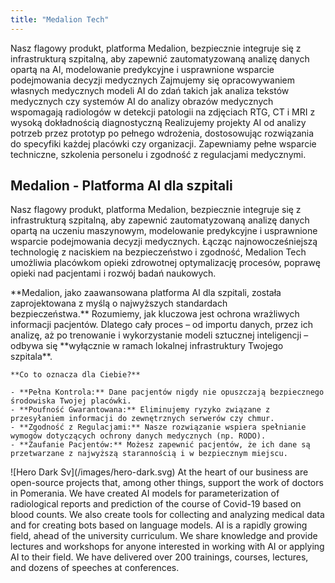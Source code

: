 ```yaml
---
title: "Medalion Tech"
---
```


<CardGroup cols={3}>
  <Card title="Platforma AI dla szpitali" icon="sparkles" cta="Dowiedz się więcej">
    Nasz flagowy produkt, platforma Medalion, bezpiecznie integruje się z infrastrukturą szpitalną, aby zapewnić zautomatyzowaną analizę danych opartą na AI, modelowanie predykcyjne i usprawnione wsparcie podejmowania decyzji medycznych
  </Card>
  <Card title="New Card" icon="sparkles">
    Zajmujemy się opracowywaniem własnych medycznych modeli AI do zdań takich jak analiza tekstów medycznych czy systemów AI do analizy obrazów medycznych wspomagają radiologów w detekcji patologii na zdjęciach RTG, CT i MRI z wysoką dokładnością diagnostyczną
  </Card>
  <Card title="New Card" icon="sparkles">
    Realizujemy projekty AI od analizy potrzeb przez prototyp po pełnego wdrożenia, dostosowując rozwiązania do specyfiki każdej placówki czy organizacji. Zapewniamy pełne wsparcie techniczne, szkolenia personelu i zgodność z regulacjami medycznymi.
  </Card>
</CardGroup>

## Medalion - Platforma AI dla szpitali

Nasz flagowy produkt, platforma Medalion, bezpiecznie integruje się z infrastrukturą szpitalną, aby zapewnić zautomatyzowaną analizę danych opartą na uczeniu maszynowym, modelowanie predykcyjne i usprawnione wsparcie podejmowania decyzji medycznych. Łącząc najnowocześniejszą technologię z naciskiem na bezpieczeństwo i zgodność, Medalion Tech umożliwia placówkom opieki zdrowotnej optymalizację procesów, poprawę opieki nad pacjentami i rozwój badań naukowych.

<AccordionGroup>
  <Accordion title="Lokalna Infrastruktura" icon="sparkles">
    **Medalion, jako zaawansowana platforma AI dla szpitali, została zaprojektowana z myślą o najwyższych standardach bezpieczeństwa.** Rozumiemy, jak kluczowa jest ochrona wrażliwych informacji pacjentów. Dlatego cały proces – od importu danych, przez ich analizę, aż po trenowanie i wykorzystanie modeli sztucznej inteligencji – odbywa się **wyłącznie w ramach lokalnej infrastruktury Twojego szpitala**.

    **Co to oznacza dla Ciebie?**

    - **Pełna Kontrola:** Dane pacjentów nigdy nie opuszczają bezpiecznego środowiska Twojej placówki.
    - **Poufność Gwarantowana:** Eliminujemy ryzyko związane z przesyłaniem informacji do zewnętrznych serwerów czy chmur.
    - **Zgodność z Regulacjami:** Nasze rozwiązanie wspiera spełnianie wymogów dotyczących ochrony danych medycznych (np. RODO).
    - **Zaufanie Pacjentów:** Możesz zapewnić pacjentów, że ich dane są przetwarzane z najwyższą starannością i w bezpiecznym miejscu.
  </Accordion>
  <Accordion title="New Accordion" icon="sparkles">
    ![Hero Dark Sv](/images/hero-dark.svg)
  </Accordion>
</AccordionGroup>

<Card title="Open-source projects" icon="bolt">
  At the heart of our business are open-source projects that, among other things, support the work of doctors in Pomerania. We have created AI models for parameterization of radiological reports and prediction of the course of Covid-19 based on blood counts. We also create tools for collecting and analyzing medical data and for creating bots based on language models.
</Card>

<CardGroup cols="2">
  <Card title="Card" icon="sparkles" img="https://static.wixstatic.com/media/11062b_51f4dd6ceb664ce8968afa1310c333f6~mv2.jpg/v1/fill/w_1240,h_938,al_c,q_85,usm_0.66_1.00_0.01,enc_avif,quality_auto/3D%20Wireframe%20Spiral.jpg">
    
  </Card>
  <Card title="Card" icon="sparkles">
    
  </Card>
</CardGroup>

<Card title="Education" img="https://static.wixstatic.com/media/11062b_51f4dd6ceb664ce8968afa1310c333f6~mv2.jpg/v1/fill/w_1240,h_938,al_c,q_85,usm_0.66_1.00_0.01,enc_avif,quality_auto/3D%20Wireframe%20Spiral.jpg">
  AI is a rapidly growing field, ahead of the university curriculum. We share knowledge and provide lectures and workshops for anyone interested in working with AI or applying AI to their field. We have delivered over 200 trainings, courses, lectures, and dozens of speeches at conferences.
</Card>
